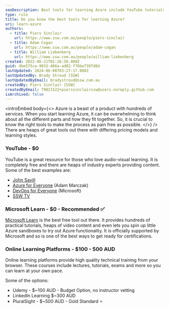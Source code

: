 ```yaml
---
seoDescription: Best tools for learning Azure include YouTube tutorials, Microsoft Learn, and online learning platforms like Udemy, LinkedIn Learning, and PluralSight.
type: rule
title: Do you know the best tools for learning Azure?
uri: learn-azure
authors:
  - title: Piers Sinclair
    url: https://www.ssw.com.au/people/piers-sinclair
  - title: Adam Cogan
    url: https://www.ssw.com.au/people/adam-cogan
  - title: William Liebenberg
    url: https://www.ssw.com.au/people/william-liebenberg
created: 2022-06-21T01:26:58.000Z
guid: 4be575ca-9033-466a-ad02-f76be7397d8d
lastUpdated: 2024-06-08T03:27:17.000Z
lastUpdatedBy: Brady Stroud [SSW]
lastUpdatedByEmail: bradystroud@ssw.com.au
createdBy: Piers Sinclair [SSW]
createdByEmail: 79821522+pierssinclairssw@users.noreply.github.com
isArchived: false
---
```


<introEmbed
  body={<>
Azure is a beast of a product with hundreds of services. When you start learning Azure, it can be overwhelming to think about all the different parts and how they fit together. So, it is crucial to know the right tools to make the process as pain free as possible.
  </>}
/>
There are heaps of great tools out there with differing pricing models and learning styles.

### YouTube - $0

YouTube is a great resource for those who love audio-visual learning. It is completely free and there are heaps of industry experts providing content. Some of the best examples are:

* [John Savill](https://www.youtube.com/c/NTFAQGuy)
* [Azure for Everyone](https://www.youtube.com/c/Azure4Everyone) (Adam Marczak)
* [DevOps for Everyone](https://www.youtube.com/channel/UC-ikyViYMM69joIAv7dlMsA) (Microsoft)
* [SSW TV](https://www.youtube.com/channel/UCBFgwtV9lIIhvoNh0xoQ7Pg)

### Microsoft Learn - $0 - Recommended ✅

[Microsoft Learn](https://docs.microsoft.com/en-us/learn/?WT.mc_id=AZ-MVP-33518) is the best free tool out there. It provides hundreds of practical tutorials, heaps of video content and even lets you spin up little Azure sandboxes to try out Azure functionality. It is officially supported by Microsoft and so is one of the best ways to get ready for certifications.

### Online Learning Platforms - $100 - 500 AUD

Online learning platforms provide high quality technical training from your browser. These courses include lectures, tutorials, exams and more so you can learn at your own pace.

Some of the options:

* Udemy - $~100 AUD - Budget Option, no instructor vetting
* LinkedIn Learning $~300 AUD
* PluralSight - $~500 AUD - Gold Standard ⭐
